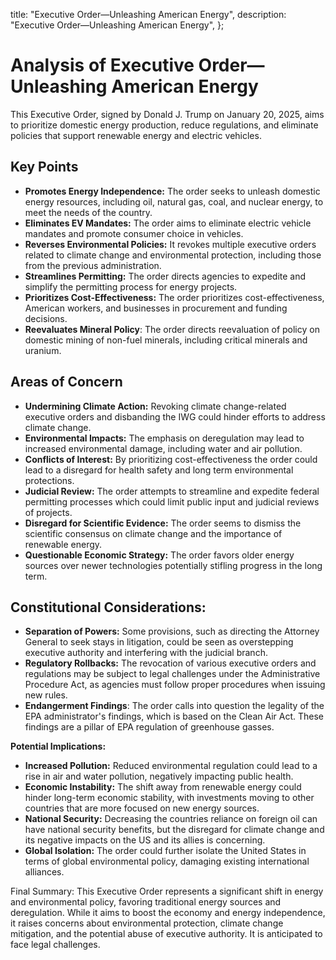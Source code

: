   title: "Executive Order—Unleashing American Energy",
  description: "Executive Order—Unleashing American Energy",
};

# Analysis of Executive Order—Unleashing American Energy

This Executive Order, signed by Donald J. Trump on January 20, 2025, aims to prioritize domestic energy production, reduce regulations, and eliminate policies that support renewable energy and electric vehicles.

## Key Points

- **Promotes Energy Independence:** The order seeks to unleash domestic energy resources, including oil, natural gas, coal, and nuclear energy, to meet the needs of the country.
- **Eliminates EV Mandates:** The order aims to eliminate electric vehicle mandates and promote consumer choice in vehicles.
- **Reverses Environmental Policies:** It revokes multiple executive orders related to climate change and environmental protection, including those from the previous administration.
- **Streamlines Permitting:** The order directs agencies to expedite and simplify the permitting process for energy projects.
- **Prioritizes Cost-Effectiveness:** The order prioritizes cost-effectiveness, American workers, and businesses in procurement and funding decisions.
- **Reevaluates Mineral Policy**: The order directs reevaluation of policy on domestic mining of non-fuel minerals, including critical minerals and uranium.

## Areas of Concern

- **Undermining Climate Action:** Revoking climate change-related executive orders and disbanding the IWG could hinder efforts to address climate change.
- **Environmental Impacts:** The emphasis on deregulation may lead to increased environmental damage, including water and air pollution.
- **Conflicts of Interest:** By prioritizing cost-effectiveness the order could lead to a disregard for health safety and long term environmental protections.
- **Judicial Review:** The order attempts to streamline and expedite federal permitting processes which could limit public input and judicial reviews of projects.
- **Disregard for Scientific Evidence:** The order seems to dismiss the scientific consensus on climate change and the importance of renewable energy.
- **Questionable Economic Strategy:** The order favors older energy sources over newer technologies potentially stifling progress in the long term.

## Constitutional Considerations:

- **Separation of Powers:** Some provisions, such as directing the Attorney General to seek stays in litigation, could be seen as overstepping executive authority and interfering with the judicial branch.
- **Regulatory Rollbacks:** The revocation of various executive orders and regulations may be subject to legal challenges under the Administrative Procedure Act, as agencies must follow proper procedures when issuing new rules.
- **Endangerment Findings**: The order calls into question the legality of the EPA administrator's findings, which is based on the Clean Air Act. These findings are a pillar of EPA regulation of greenhouse gasses.

**Potential Implications:**

- **Increased Pollution:** Reduced environmental regulation could lead to a rise in air and water pollution, negatively impacting public health.
- **Economic Instability:** The shift away from renewable energy could hinder long-term economic stability, with investments moving to other countries that are more focused on new energy sources.
- **National Security:** Decreasing the countries reliance on foreign oil can have national security benefits, but the disregard for climate change and its negative impacts on the US and its allies is concerning.
- **Global Isolation:** The order could further isolate the United States in terms of global environmental policy, damaging existing international alliances.

Final Summary: This Executive Order represents a significant shift in energy and environmental policy, favoring traditional energy sources and deregulation. While it aims to boost the economy and energy independence, it raises concerns about environmental protection, climate change mitigation, and the potential abuse of executive authority. It is anticipated to face legal challenges.
